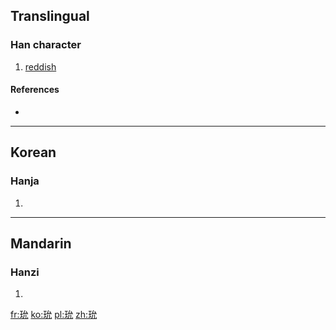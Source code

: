==Translingual==

===Han character===
{{Han char|rn=96|rad=玉|as=04|sn=8|four=|canj=一土戈竹山 (MGIHU)}}

# [[reddish]]

====References====
* {{Han ref|kx=0728.130|dkj=20870|dj=1140.120|hdz=21105.080|uh=73A7|ud=29607}}

----

==Korean==

===Hanja===
{{ko-hanja|hangeul=윤|eumhun=|rv=yun|mr=yun|y=yun}}

# {{defn|lang=ko|sort=玉04}}

----

==Mandarin==

===Hanzi===
{{cmn-hanzi|pin=[[yǔn]] ([[yun3]])|wg=yün<sup>3</sup>}}

# {{defn|lang=cmn|sort=玉04}}

[[fr:玧]]
[[ko:玧]]
[[pl:玧]]
[[zh:玧]]